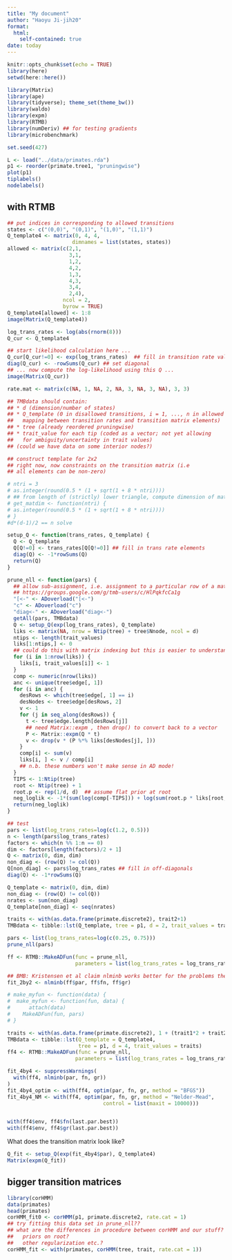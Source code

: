 ```yaml
---
title: "My document"
author: "Haoyu Ji-jih20"
format: 
  html:
    self-contained: true
date: today
---
```


```r
knitr::opts_chunk$set(echo = TRUE)
library(here)
setwd(here::here())
```

```r
library(Matrix)
library(ape)
library(tidyverse); theme_set(theme_bw())
library(waldo)
library(expm)
library(RTMB)
library(numDeriv) ## for testing gradients
library(microbenchmark)
```

```r
set.seed(427)
```

```r
L <- load("../data/primates.rda")
p1 <- reorder(primate.tree1, "pruningwise")
plot(p1)
tiplabels()
nodelabels()
```

## with RTMB
```r
## put indices in corresponding to allowed transitions
states <- c("(0,0)", "(0,1)", "(1,0)", "(1,1)")
Q_template4 <- matrix(0, 4, 4,
                     dimnames = list(states, states))
allowed <- matrix(c(2,1,
                    3,1,
                    1,2,
                    4,2,
                    1,3,
                    4,3,
                    3,4,
                    2,4),
                  ncol = 2,
                  byrow = TRUE)
Q_template4[allowed] <- 1:8
image(Matrix(Q_template4))

log_trans_rates <- log(abs(rnorm(8)))
Q_cur <- Q_template4

## start likelihood calculation here ...
Q_cur[Q_cur!=0] <- exp(log_trans_rates)  ## fill in transition rate values
diag(Q_cur) <- -rowSums(Q_cur) ## set diagonal
## ... now compute the log-likelihood using this Q ...
image(Matrix(Q_cur))

rate.mat <- matrix(c(NA, 1, NA, 2, NA, 3, NA, 3, NA), 3, 3)
```

```r
## TMBdata should contain:
## * d (dimension/number of states)
## * Q_template (0 in disallowed transitions, i = 1, ..., n in allowed transitions -
##   mapping between transition rates and transition matrix elements)
## * tree (already reordered pruningwise)
## * trait_value for each tip (coded as a vector; not yet allowing
##   for ambiguity/uncertainty in trait values)
## (could we have data on some interior nodes?)

## construct template for 2x2
## right now, now constraints on the transition matrix (i.e
## all elements can be non-zero)

# ntri = 3
# as.integer(round(0.5 * (1 + sqrt(1 + 8 * ntri))))
# ## from length of (strictly) lower triangle, compute dimension of matrix
# get_matdim <- function(ntri) {
# as.integer(round(0.5 * (1 + sqrt(1 + 8 * ntri))))
# }
#d*(d-1)/2 == n solve

setup_Q <- function(trans_rates, Q_template) {
  Q <- Q_template
  Q[Q!=0] <- trans_rates[Q[Q!=0]] ## fill in trans rate elements
  diag(Q) <- -1*rowSums(Q)
  return(Q)
}

prune_nll <- function(pars) {
  ## allow sub-assignment, i.e. assignment to a particular row of a matrix
  ## https://groups.google.com/g/tmb-users/c/HlPqkfcCa1g
  "[<-" <- ADoverload("[<-")
  "c" <- ADoverload("c")
  "diag<-" <- ADoverload("diag<-")
  getAll(pars, TMBdata)
  Q <- setup_Q(exp(log_trans_rates), Q_template)
  liks <- matrix(NA, nrow = Ntip(tree) + tree$Nnode, ncol = d)
  ntips <- length(trait_values)
  liks[1:ntips,] <- 0
  ## could do this with matrix indexing but this is easier to understand
  for (i in 1:nrow(liks)) {
    liks[i, trait_values[i]] <- 1
  }
  comp <- numeric(nrow(liks))
  anc <- unique(tree$edge[, 1])
  for (i in anc) {
    desRows <- which(tree$edge[, 1] == i)
    desNodes <- tree$edge[desRows, 2]
    v <- 1
    for (j in seq_along(desRows)) {
      t <- tree$edge.length[desRows[j]]
      ## need Matrix::expm , then drop() to convert back to a vector
      P <- Matrix::expm(Q * t)
      v <- drop(v * (P %*% liks[desNodes[j], ]))
    }
    comp[i] <- sum(v)
    liks[i, ] <- v / comp[i]
    ## n.b. these numbers won't make sense in AD mode!
  }
  TIPS <- 1:Ntip(tree)
  root <- Ntip(tree) + 1
  root.p <- rep(1/d, d)  ## assume flat prior at root
  neg_loglik <- -1*(sum(log(comp[-TIPS])) + log(sum(root.p * liks[root, ])))
  return(neg_loglik)
}


```

```r
## test
pars <- list(log_trans_rates=log(c(1.2, 0.5)))
n <- length(pars$log_trans_rates)
factors <- which(n %% 1:n == 0)
dim <- factors[length(factors)/2 + 1]
Q <- matrix(0, dim, dim)
non_diag <- (row(Q) != col(Q))
Q[non_diag] <- pars$log_trans_rates ## fill in off-diagonals
diag(Q) <- -1*rowSums(Q)

Q_template <- matrix(0, dim, dim)
non_diag <- (row(Q) != col(Q))
nrates <- sum(non_diag)
Q_template[non_diag] <- seq(nrates)

traits <- with(as.data.frame(primate.discrete2), trait2+1)
TMBdata <- tibble::lst(Q_template, tree = p1, d = 2, trait_values = traits)

pars <- list(log_trans_rates=log(c(0.25, 0.75)))
prune_nll(pars)

ff <- RTMB::MakeADFun(func = prune_nll,
                      parameters = list(log_trans_rates = log_trans_rates), silent = TRUE)

## BMB: Kristensen et al claim nlminb works better for the problems they tried
fit_2by2 <- nlminb(ff$par, ff$fn, ff$gr)

# make_myfun <- function(data) {
#  make_myfun <- function(fun, data) {
#      attach(data)
#    MakeADFun(fun, pars)
# }
```

```r
traits <- with(as.data.frame(primate.discrete2), 1 + (trait1*2 + trait2))
TMBdata <- tibble::lst(Q_template = Q_template4,
                       tree = p1, d = 4, trait_values = traits)
ff4 <- RTMB::MakeADFun(func = prune_nll,
                      parameters = list(log_trans_rates = log_trans_rates), silent = TRUE)

fit_4by4 <- suppressWarnings(
  with(ff4, nlminb(par, fn, gr))
)
fit_4by4_optim <- with(ff4, optim(par, fn, gr, method = "BFGS"))
fit_4by4_NM <- with(ff4, optim(par, fn, gr, method = "Nelder-Mead",
                               control = list(maxit = 10000)))


with(ff4$env, ff4$fn(last.par.best))
with(ff4$env, ff4$gr(last.par.best))
```

What does the transition matrix look like?

```r
Q_fit <- setup_Q(exp(fit_4by4$par), Q_template4)
Matrix(expm(Q_fit))
```

## bigger transition matrices

```r
library(corHMM)
data(primates)
head(primates)
corHMM_fit0 <- corHMM(p1, primate.discrete2, rate.cat = 1)
## try fitting this data set in prune_nll??
## what are the differences in procedure between corHMM and our stuff?
##   priors on root?
##   other regularization etc.?
corHMM_fit <- with(primates, corHMM(tree, trait, rate.cat = 1))
```

